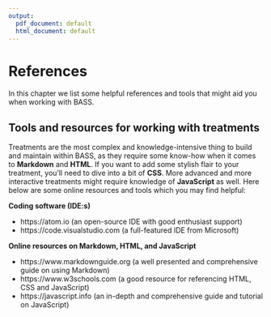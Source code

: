 ```yaml
---
output:
  pdf_document: default
  html_document: default
---
```

# References {#references}

In this chapter we list some helpful references and tools that might aid you when working with BASS.

## Tools and resources for working with treatments
Treatments are the most complex and knowledge-intensive thing to build and maintain within BASS, as they require some know-how when it comes to **Markdown** and **HTML**. If you want to add some stylish flair to your treatment, you'll need to dive into a bit of **CSS**. 
More advanced and more interactive treatments might require knowledge of **JavaScript** as well. Here below are some online resources and tools which you may find helpful:

**Coding software (IDE:s)**

- https://atom.io (an open-source IDE with good enthusiast support)
- https://code.visualstudio.com (a full-featured IDE from Microsoft)

**Online resources on Markdown, HTML, and JavaScript**

- https://www.markdownguide.org (a well presented and comprehensive guide on using Markdown)
- https://www.w3schools.com (a good resource for referencing HTML, CSS and JavaScript)
- https://javascript.info (an in-depth and comprehensive guide and tutorial on JavaScript)
